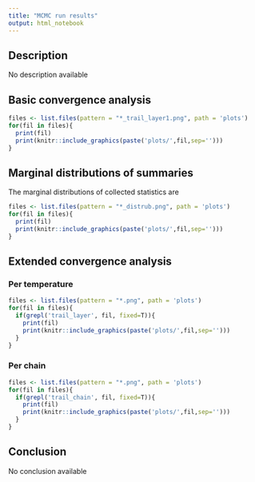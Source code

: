 ```yaml
---
title: "MCMC run results"
output: html_notebook
---
```


## Description
No description available

## Basic convergence analysis

```r
files <- list.files(pattern = "*_trail_layer1.png", path = 'plots')
for(fil in files){
  print(fil)
  print(knitr::include_graphics(paste('plots/',fil,sep='')))
}
```


## Marginal distributions of summaries

The marginal distributions of collected statistics are

```r
files <- list.files(pattern = "*_distrub.png", path = 'plots')
for(fil in files){
  print(fil)
  print(knitr::include_graphics(paste('plots/',fil,sep='')))
}
```

## Extended convergence analysis

### Per temperature

```r
files <- list.files(pattern = "*.png", path = 'plots')
for(fil in files){
  if(grepl('trail_layer', fil, fixed=T)){
    print(fil)
    print(knitr::include_graphics(paste('plots/',fil,sep='')))
  }
}
```

### Per chain

```r
files <- list.files(pattern = "*.png", path = 'plots')
for(fil in files){
  if(grepl('trail_chain', fil, fixed=T)){
    print(fil)
    print(knitr::include_graphics(paste('plots/',fil,sep='')))
  }
}
```

## Conclusion
No conclusion available